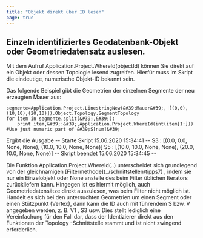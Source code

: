 ```yaml
---
title: "Objekt direkt über ID lesen"
page: true
---
```

## Einzeln identifiziertes Geodatenbank-Objekt oder Geometriedatensatz auslesen.

Mit dem Aufruf  <Bold>  <Italic> Application.Project.WhereId(objectId) </Italic>  </Bold>  k&#246;nnen Sie direkt auf ein Objekt oder dessen Topologie lesend zugreifen.
Hierf&#252;r muss im Skript die eindeutige, numerische Objekt-ID bekannt sein.

Das folgende Beispiel gibt die Geometrien der einzelnen Segmente der neu erzeugten Mauer aus:

```
segmente=Application.Project.LinestringNew(&#39;Mauer&#39;, [(0,0),(10,10),(20,10)]).Object.Topology.SegmentTopology
for item in segmente.split(&#39;,&#39;):
    print item,&#39;:&#39;,Application.Project.WhereId(int(item[1:])) #Use just numeric part of &#39;S[num]&#39;

```

Ergibt die Ausgabe
<Success>
 -- Starte Skript 15.06.2020 15:34:41 --
 S3 : [(0.0, 0.0, None, None), (10.0, 10.0, None, None)]
 S5 : [(10.0, 10.0, None, None), (20.0, 10.0, None, None)]
 -- Skript beendet 15.06.2020 15:34:45 --
</Success>


<Warning>
Die Funktion  <Bold> Application.Project.WhereId(..) </Bold>  unterscheidet sich grundlegend von der gleichnamigen [Filtermethode](../schnittstellen/tipps7)
, indem sie nur ein Einzelobjekt oder  <Italic> None </Italic>  anstelle des beim Filter &#252;blichen Iterators zur&#252;ckliefern kann. Hingegen ist es hiermit m&#246;glich, auch Geometriedatens&#228;tze direkt auszulesen, was beim Filter nicht m&#246;glich ist. 
</Warning>

<Success>
Handelt es sich bei den untersuchten Geometrien um einen Segment oder einen St&#252;tzpunkt (Vertex), dann kann die  <Italic> ID </Italic>  auch mit f&#252;hrendem  <Bold> S </Bold>  bzw.  <Bold> V </Bold>  angegeben werden, z. B.  <Bold> V1 </Bold> ,  <Bold> S3 </Bold>  usw. Dies stellt lediglich eine Vereinfachung f&#252;r den Fall dar, dass der Identizierer direkt aus den Funktionen der  <Italic> Topology </Italic> -Schnittstelle stammt und ist nicht zwingend erforderlich.
</Success>
